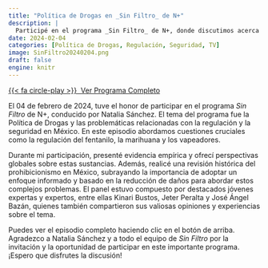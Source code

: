 ```yaml
---
title: "Política de Drogas en _Sin Filtro_ de N+"
description: |
  Participé en el programa _Sin Filtro_ de N+, donde discutimos acerca de la Política de Drogas en México.
date: 2024-02-04
categories: [Política de Drogas, Regulación, Seguridad, TV]
image: SinFiltro20240204.png
draft: false
engine: knitr
---
```


<a href="https://www.nmas.com.mx/foro-tv/programas/sin-filtro/episodios/sin-filtro-programa-completo-domingo-4-febrero-2024/" class="btn">{{< fa circle-play >}} &nbsp;Ver Programa Completo</a>

El 04 de febrero de 2024, tuve el honor de participar en el programa _Sin Filtro_ de N+, conducido por Natalia Sánchez. El tema del programa fue la Política de Drogas y las problemáticas relacionadas con la regulación y la seguridad en México. En este episodio abordamos cuestiones cruciales como la regulación del fentanilo, la marihuana y los vapeadores.

Durante mi participación, presenté evidencia empírica y ofrecí perspectivas globales sobre estas sustancias. Además, realicé una revisión histórica del prohibicionismo en México, subrayando la importancia de adoptar un enfoque informado y basado en la reducción de daños para abordar estos complejos problemas. El panel estuvo compuesto por destacados jóvenes expertas y expertos, entre ellas Kinari Bustos, Jeter Peralta y José Ángel Bazán, quienes también compartieron sus valiosas opiniones y experiencias sobre el tema.

Puedes ver el episodio completo haciendo clic en el botón de arriba. Agradezco a Natalia Sánchez y a todo el equipo de _Sin Filtro_ por la invitación y la oportunidad de participar en este importante programa. ¡Espero que disfrutes la discusión!